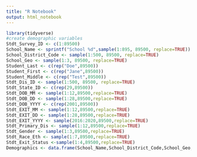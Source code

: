 ```yaml
---
title: "R Notebook"
output: html_notebook
---
```


```r
library(tidyverse)
#create demographic variables
Stdt_Survey_ID <- c(1:89500)
School_Name <- sprintf("School %d",sample(1:895, 89500, replace=TRUE))
School_District_Code <- sample(1:500, 89500, replace=TRUE)
School_Geo <- sample(1:3, 89500, replace=TRUE)
Student_Last <- c(rep("Doe",89500))
Student_First <- c(rep("Jane",89500))
Student_Middle <- c(rep("Test",89500))
Stdt_Dis_ID <- sample(1:500, 89500, replace=TRUE)
Stdt_State_ID <- c(rep(29,89500))
Stdt_DOB_MM <- sample(1:12,89500,replace=TRUE)
Stdt_DOB_DD <- sample(1:28,89500,replace=TRUE)
Stdt_DOB_YYYY <- c(rep(2001,89500))
Stdt_EXIT_MM <- sample(1:12,89500,replace=TRUE)
Stdt_EXIT_DD <- sample(1:28,89500,replace=TRUE)
Stdt_EXIT_YYYY <- sample(2016:2020,89500,replace=TRUE)
Stdt_Primary_Dis <- sample(1:12,89500,replace=TRUE)
Stdt_Gender <- sample(1:3,89500,replace=TRUE)
Stdt_Race_Eth <- sample(1:7,89500,replace=TRUE)
Stdt_Exit_Status <-sample(1:4,89500,replace=TRUE)
Demographics <- data.frame(School_Name,School_District_Code,School_Geo,Student_Last,Student_First,Student_Middle,Stdt_Dis_ID,Stdt_State_ID,Stdt_Survey_ID,Stdt_DOB_MM,Stdt_DOB_DD,Stdt_DOB_YYYY,Stdt_EXIT_MM,Stdt_EXIT_DD,Stdt_EXIT_YYYY,Stdt_Primary_Dis,Stdt_Gender,Stdt_Race_Eth,Stdt_Exit_Status)
  
```


